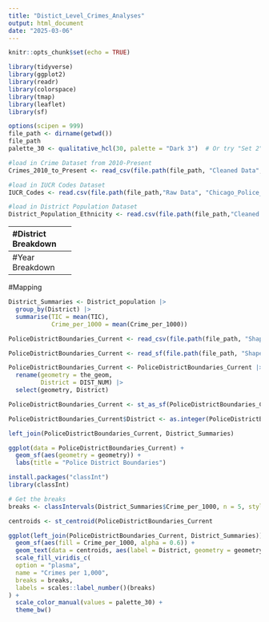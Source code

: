 ```yaml
---
title: "Distict_Level_Crimes_Analyses"
output: html_document
date: "2025-03-06"
---
```


```r
knitr::opts_chunk$set(echo = TRUE)
```

```r
library(tidyverse)
library(ggplot2)
library(readr)
library(colorspace)
library(tmap)
library(leaflet)
library(sf)

options(scipen = 999)
file_path <- dirname(getwd())
file_path
palette_30 <- qualitative_hcl(30, palette = "Dark 3")  # Or try "Set 2", "Harmonic", etc.
```

```r
#load in Crime Dataset from 2010-Present
Crimes_2010_to_Present <- read_csv(file.path(file_path, "Cleaned Data",  "Crimes_-_2010_to_Present_20241114.csv"))

#load in IUCR Codes Dataset
IUCR_Codes <- read.csv(file.path(file_path,"Raw Data", "Chicago_Police_Department_-_Illinois_Uniform_Crime_Reporting__IUCR__Codes_20250306.csv"))

#load in District Population Dataset
District_Population_Ethnicity <- read.csv(file.path(file_path,"Cleaned Data", "District Population and Ethnicity.csv"))
```

--------------------------------------------------------------------------------
#District Breakdown

```r
#Add a Boolean that signifies if the reported incident was a violent crime
Crimes_2010_Present <- left_join(Crimes_2010_to_Present, IUCR_Codes, by = "IUCR") |>
  filter(Year < 2020)
```

```r
#Creates Total Crime Count for Each district from 2010-2019
District_Crime_Level_Year <- Crimes_2010_Present |>
  group_by(District, Year) |>
  summarise(Total_Crime = n_distinct(`Case Number`),
            Violent = sum(Violent == 1, na.rm = TRUE),
            Arrests = sum(Arrest == 'false', na.rm = TRUE))
```

```r
#Create TIC counts for Each District from 2010-2019
Year_District_Crimes_TIC <- Crimes_2010_Present |>
  #INDEX.CODE (from the IUCR) dataset indicates if crimes are used in TIC Count
  filter(INDEX.CODE == "I") |>
  group_by(District, Year) |>
  summarise(
    TIC = n_distinct(`Case Number`),
    Violent = sum(Violent == 1, na.rm = TRUE),
    Arrests = sum(Arrest == TRUE, na.rm = TRUE))
```

```r
#Join Total Crime Counts and Total Index Crime
left_join(District_Crime_Level_Year, Year_District_Crimes_TIC, by = c("District", "Year")) |>
  select(District, Year, TIC) |>
  pivot_wider(names_from = (District), values_from = TIC)

#Export File
write.csv(left_join(District_Crime_Level_Year, Year_District_Crimes_TIC, by = c("District", "Year")) |>
  select(District, Year, TIC), file = "District_TIC_byYear.csv")
```

```r
#Join Total Crime Counts and Total Index Crime
Year_District_Crimes_TIC |>
  select(District, Year, TIC) |>
  pivot_wider(names_from = (District), values_from = TIC)

#Export File
write.csv(left_join(District_Crime_Level_Year, Year_District_Crimes_TIC, by = c("District", "Year")) |>
  select(District, Year, Total_Crime, TIC), file = "District_TIC_byYear.csv")
```

```r
#Creates a Crime per 1000 Rate Column
Year_District_Crimes_TIC <- Year_District_Crimes_TIC %>%
  mutate(District = as.integer(District))

District_population <- left_join(Year_District_Crimes_TIC, District_Population_Ethnicity, by = join_by(District)) |>
  mutate(Crime_per_1000 = TIC/(`Total.Population`/1000))

write.csv(District_population, "District_level.csv")
```

```r
#Averages Total Crime and Total Index Crime across 2010-2019 for each district
District_population |>
  group_by(District) |>
  summarise(Average_Crime = mean(`TIC`),
            Average_Crimeper1000 = mean(Crime_per_1000))
```


```r
library(knitr)
kable((District_population |>
  group_by(District) |>
  summarise(Average_Crime = mean(`TIC`),
            Average_Crimeper1000 = mean(Crime_per_1000))), format = "latex", digits = 2, caption = "Average Crime by District")
```

```r
ggplot(District_population, aes(x = Year, y = Violent, color = factor(District))) +
  geom_line() +
  geom_point(size = 0.5) +
  scale_color_viridis_d(option = "turbo", begin = 0, end = 1) +
  scale_x_continuous(breaks = seq(2010, 2020, by = 1)) +
  labs(title = "Violent Crime Trends by District",
       x = "Year",
       y = "Violent Crime Count",
       color = "District") +
  theme_minimal()
```

```r
(District_population |>
  group_by(District) |>
  summarise(Average_Crime = mean(`TIC`),
            Average_Crimeper1000 = mean(Crime_per_1000)))


ggplot(District_population, aes(x = Year, y = Crime_per_1000, color = factor(District))) +
  geom_line() +
  geom_point(size = 0.5) +
  scale_color_manual(values = palette_30)+
  scale_x_continuous(breaks = seq(2010, 2020, by = 1)) +
  labs(title = "Violent Crime Trends by District",
       x = "Year",
       y = "Violent Crime Count",
       color = "District") +
  theme_minimal()
```


```r
Year_Crimes <- Crimes_2010_Present |>
  group_by(Year) |>
  summarise(Total_Crime = n_distinct(Case.Number),
            Violent = sum(Violent.y == 1, na.rm = TRUE),
            Arrests = sum(Arrest == 'false', na.rm = TRUE),
            Crime_to_Arrest_Ratio = Violent / Arrests)
```


```r
Year_Crimes_NOT <- Crimes_2010_Present |>
  filter(District != 31) |>
  filter(!Primary.Type %in% c("HOMICIDE", "CRIMINAL SEXUAL ASSAULT", "ROBBERY", 
                             "BATTERY", "ASSAULT", "BURGLARY", "THEFT", 
                             "MOTOR VEHICLE THEFT", "ARSON", "HUMAN TRAFFICKING")) |>
  group_by(Year) |>
  summarise(
    Total_Crime = n_distinct(Case.Number),
    Violent = sum(Violent.y == 1, na.rm = TRUE),
    Arrests = sum(Arrest == TRUE, na.rm = TRUE),  # or Arrest == FALSE if you meant non-arrests
    Crime_to_Arrest_Ratio = Violent / Arrests
  )
```


```r
District_Crime_Level <- Crimes_2010_Present |>
  group_by(District) |>
  summarise(Violent = sum(Violent.y == 1, na.rm = TRUE),
            Arrests = sum(Arrest == 'false', na.rm = TRUE),
            Crime_to_Arrest_Ratio = Violent / Arrests) |>
  #calculate the z-score, how many sd away from the mean
  mutate(
    Violent_Z = (Violent - mean(Violent)) / sd(Violent),
    Arrests_Z = (Arrests - mean(Arrests)) / sd(Arrests)
  ) |>
  mutate(z_scores = Violent_Z + Arrests_Z)

#COMBINE WITH POPULATION DATA

```

```r
District_Crime_Level_Year$Year <- as.numeric(District_Crime_Level_Year$Year)
District_Crime_Level_Year$District <- as.factor(District_Crime_Level_Year$District)
library(viridis)
library(ggrepel)
```

```r
ggplot(District_Crime_Level_Year, aes(x = Year, y = Violent, color = District)) +
  geom_line() +
  geom_point(size = 0.5) +
  scale_color_viridis_d(option = "turbo", begin = 0, end = 1)+
  scale_x_continuous(breaks = seq(2010, 2020, by = 1))+
  labs(title = "Violent Crime Trends by District",
       x = "Year",
       y = "Violent Crime Count",
       color = "District",
       linetype = "District") +
  theme_minimal()
```
```r
top_3 <- District_Crime_Level_Year %>%
  filter(Year == 2020) %>%
  arrange(desc(Violent)) %>%
  slice_head(n = 3)  # Select only the top 3 highest crime districts

ggplot(District_Crime_Level_Year, aes(x = Year, y = Violent, color = District)) +
  geom_line() +  
  geom_text(data = top_3, aes(label = District), 
            hjust = -0.1, vjust = 0.5, size = 5) + # Labels only for top 3
  scale_color_viridis_d(option = "turbo") +  
  scale_x_continuous(breaks = seq(2010, 2020, by = 1)) +  
  labs(title = "Violent Crime Trends by District",
       x = "Year",
       y = "Violent Crime Count",
       color = "District") +
  theme_minimal()
```

```r
Strategic_Subject_List_Historical <- read_csv("~/2025 Spring/Thesis/Strategic_Subject_List_-_Historical_20241107.csv")
```

```r
left_join(SSL_District, SSL_top50)

ggplot(left_join(SSL_District, SSL_top50), aes(x = District, y = mean)) +
  geom_line() +  
  scale_color_viridis_d(option = "turbo") +  
  scale_x_continuous(breaks = seq(1, 25, by = 1))
  labs(title = "SSL Top 50 Mean by District",
       x = "District",
       y = "Mean of top 50 individuals with the highest SSL score") +
  theme_minimal()
```
```r
#COPA COMPLAINTS

BIA_Cases_By_Involved_Officer <- read_csv("~/2025 Spring/Thesis/BIA_Cases_-_By_Involved_Officer_20250327.csv")
```
```r
COPA_Cases_._By_Involved_Officer_20241120 |>
  filter(as.POSIXct(COMPLAINT_DATE, "%m/%d/%Y %I:%M:%S %p") > 01/01/2010)
```


```r
COPA_BIA_complaints <- left_join(COPA_Cases_._By_Involved_Officer_20241120, BIA_Cases_By_Involved_Officer, by = "LOG_NO") |>
   mutate(across(where(is.character), ~ na_if(.x, ""))) |>
  #combine columns
  mutate(COMPLAINT_DATE = COMPLAINT_DATE.x,
         CASE_TYPE = coalesce(CASE_TYPE.x, CASE_TYPE.y),
         CURRENT_STATUS = coalesce(CURRENT_STATUS.x, CURRENT_STATUS.y),
         FINDING_CODE = coalesce(FINDING_CODE.x, FINDING_CODE.y),
         BEAT = coalesce(BEAT.x, BEAT.y),
         RACE_OF_INVOLVED_OFFICER = coalesce(RACE_OF_INVOLVED_OFFICER.x, RACE_OF_INVOLVED_OFFICER.y),
         SEX_OF_INVOLVED_OFFICER = coalesce(SEX_OF_INVOLVED_OFFICER.x, SEX_OF_INVOLVED_OFFICER.y), 
         AGE_OF_INVOLVED_OFFICER = coalesce(as.character(AGE_OF_INVOLVED_OFFICER.x), as.character(AGE_OF_INVOLVED_OFFICER.y)),
         YEARS_ON_FORCE_OF_INVOLVED_OFFICER = coalesce(as.character(YEARS_ON_FORCE_OF_INVOLVED_OFFICER.x), as.character(YEARS_ON_FORCE_OF_INVOLVED_OFFICER.y)),
         COMPLAINT_DATE = as.POSIXct(COMPLAINT_DATE, format = "%m/%d/%Y %I:%M:%S %p"),
         COMPLAINT_YEAR = year(as.Date(COMPLAINT_DATE))) |>
  #select combined columns
  select(LOG_NO, COMPLAINT_DATE, ASSIGNMENT, CASE_TYPE, CURRENT_STATUS, CURRENT_CATEGORY, FINDING_CODE, POLICE_SHOOTING, BEAT, RACE_OF_INVOLVED_OFFICER, SEX_OF_INVOLVED_OFFICER, AGE_OF_INVOLVED_OFFICER, YEARS_ON_FORCE_OF_INVOLVED_OFFICER, COMPLAINT_YEAR) |>
  #filter complaints from 2010-2020
  filter(COMPLAINT_YEAR >= 2010 & COMPLAINT_YEAR <= 2020) |>
  #standardize beat column and create police district column
  mutate(BEAT = ifelse(nchar(as.character(BEAT)) != 4, 
                             paste0("0", BEAT), 
                             as.character(BEAT))) |>
  mutate(DISTRICT = substr(BEAT, 1, 2))
```

```r
colnames(BIA_Cases_By_Involved_Officer)
```

-----------------
#Year Breakdown
```r
Year_Crimes <- Crimes_2010_Present |>
  group_by(Year) |>
  summarise(Violent = sum(Violent.y == 1, na.rm = TRUE),
            Arrests = sum(Arrest == 'false', na.rm = TRUE),
            Crime_to_Arrest_Ratio = Violent / Arrests) |>
  #calculate the z-score, how many sd away from the mean
  mutate(
    Violent_Z = (Violent - mean(Violent)) / sd(Violent),
    Arrests_Z = (Arrests - mean(Arrests)) / sd(Arrests)
  ) |>
  mutate(z_scores = Violent_Z + Arrests_Z)
```

----------------------------
#Mapping

```r
District_Summaries <- District_population |>
  group_by(District) |>
  summarise(TIC = mean(TIC),
            Crime_per_1000 = mean(Crime_per_1000))
```

```r
PoliceDistrictBoundaries_Current <- read_csv(file.path(file_path, "Shapefiles",  "PoliceDistrictBoundaries_Current.csv"))
```
```r
PoliceDistrictBoundaries_Current <- read_sf(file.path(file_path, "Shapefiles",  "PoliceDistrictBoundaries_Current.csv"))
```

```r
PoliceDistrictBoundaries_Current <- PoliceDistrictBoundaries_Current |>
  rename(geometry = the_geom,
         District = DIST_NUM) |>
  select(geometry, District)
```

```r
PoliceDistrictBoundaries_Current <- st_as_sf(PoliceDistrictBoundaries_Current, wkt = "geometry")

PoliceDistrictBoundaries_Current$District <- as.integer(PoliceDistrictBoundaries_Current$District)
```

```r
left_join(PoliceDistrictBoundaries_Current, District_Summaries)
```

```r
ggplot(data = PoliceDistrictBoundaries_Current) +
  geom_sf(aes(geometry = geometry)) +
  labs(title = "Police District Boundaries")
```
```r
install.packages("classInt")
library(classInt)

# Get the breaks
breaks <- classIntervals(District_Summaries$Crime_per_1000, n = 5, style = "jenks")$brks
```

```r
centroids <- st_centroid(PoliceDistrictBoundaries_Current

ggplot(left_join(PoliceDistrictBoundaries_Current, District_Summaries)) +
  geom_sf(aes(fill = Crime_per_1000, alpha = 0.6)) +
  geom_text(data = centroids, aes(label = District, geometry = geometry), stat = "sf_coordinates", size = 2.5, color = "black") +
  scale_fill_viridis_c(
  option = "plasma",
  name = "Crimes per 1,000",
  breaks = breaks,
  labels = scales::label_number()(breaks)
) +
  scale_color_manual(values = palette_30) +
  theme_bw()
```

